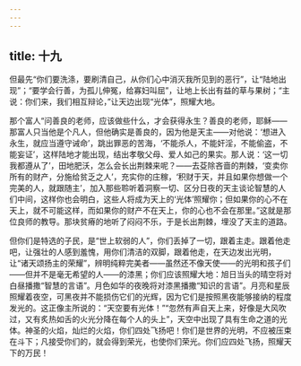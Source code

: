 ```yaml
---
---
---
```

title: 十九
---

但最先“你们要洗涤，要刷清自己，从你们心中消灭我所见到的恶行”，让“陆地出现”；“要学会行善，为孤儿伸冤，给寡妇叫屈”，让地上长出有益的草与果树；“主说：你们来，我们相互辩论，”让天边出现“光体”，照耀大地。

那个富人“问善良的老师，应该做些什么，才会获得永生？善良的老师，耶稣——那富人只当他是个凡人，但他确实是善良的，因为他是天主——对他说：‘想进入永生，就应当遵守诫命’，跳出罪恶的苦海，‘不能杀人，不能奸淫，不能偷盗，不能妄证’，这样陆地才能出现，结出孝敬父母、爱人如己的果实。那人说：‘这一切我都遵从了’，田地肥沃，怎么会长出荆棘来呢？——去芟除吝啬的荆棘，‘变卖你所有的财产，分施给贫乏之人’，充实你的庄稼，‘积财于天，并且如果你想做一个完美的人，就跟随主’，加入那些聆听着洞察一切、区分日夜的天主谈论智慧的人们中间，这样你也会明白，这些人将成为天上的‘光体’照耀你；但如果你的心不在天上，就不可能这样，而如果你的财产不在天上，你的心也不会在那里。”这就是那位良师的教导。那块贫瘠的地听了闷闷不乐，于是长出荆棘，埋没了天主的道路。

但你们是特选的子民，是“世上软弱的人”，你们丢掉了一切，跟着主走。跟着他走吧，让强壮的人感到羞愧，用你们清洁的双脚，跟着他走，在天边发出光明，让“诸天颂扬主的荣耀”，辨明纯粹完美者——虽然还不像天使——的光明和孩子们——但并不是毫无希望的人——的漆黑；你们应该照耀大地：旭日当头的晴空将对白昼播撒“智慧的言语”。月色如华的夜晚将对漆黑播撒“知识的言语”。月亮和星辰照耀着夜空，可黑夜并不能损伤它们的光辉，因为它们是按照黑夜能够接纳的程度发光的。这正像主所说的：“天空要有光体！”“忽然有声自天上来，好像是大风吹过，又有炙热如舌的火光分降在每个人的头上”，天空中出现了具有生命之道的光体。神圣的火焰，灿烂的火焰，你们四处飞扬吧！你们是世界的光明，不应被压束在斗下；凡接受你们的，就会得到荣光，也使你们荣光。你们应四处飞扬，照耀天下的万民！